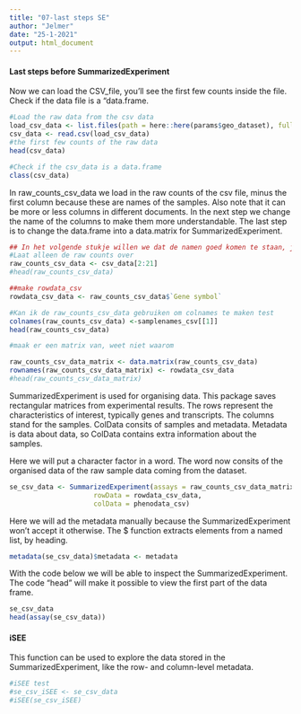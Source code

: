 ```yaml
---
title: "07-last steps SE"
author: "Jelmer"
date: "25-1-2021"
output: html_document
---
```


#### Last steps before SummarizedExperiment

Now we can load the CSV_file, you’ll see the first few counts inside the file. Check if the data file is a “data.frame.

```r
#Load the raw data from the csv data
load_csv_data <- list.files(path = here::here(params$geo_dataset), full.names = TRUE, pattern = ".csv")
csv_data <- read.csv(load_csv_data)
#the first few counts of the raw data
head(csv_data)

#Check if the csv_data is a data.frame
class(csv_data)
```

In raw_counts_csv_data we load in the raw counts of the csv file, minus the first column because these are names of the samples. Also note that it can be more or less columns in different documents. In the next step we change the name of the columns to make them more understandable. The last step is to change the data.frame into a data.matrix for SummarizedExperiment.
```r
## In het volgende stukje willen we dat de namen goed komen te staan, je ziet eerst dat het rommelig is en daarna hebben ze GSM nummers
#Laat alleen de raw counts over
raw_counts_csv_data <- csv_data[2:21]
#head(raw_counts_csv_data)

##make rowdata_csv
rowdata_csv_data <- raw_counts_csv_data$`Gene symbol`

#Kan ik de raw_counts_csv_data gebruiken om colnames te maken test
colnames(raw_counts_csv_data) <-samplenames_csv[[1]]
head(raw_counts_csv_data)

#maak er een matrix van, weet niet waarom

raw_counts_csv_data_matrix <- data.matrix(raw_counts_csv_data)
rownames(raw_counts_csv_data_matrix) <- rowdata_csv_data
#head(raw_counts_csv_data_matrix)
```

SummarizedExperiment is used for organising data. This package saves rectangular matrices from experimental results. The rows represent the characteristics of interest, typically genes and transcripts. The columns stand for the samples. ColData consits of samples and metadata. Metadata is data about data, so ColData contains extra information about the samples. 

Here we will put a character factor in a word. The word now consits of the organised data of the raw sample data coming from the dataset. 
```r
se_csv_data <- SummarizedExperiment(assays = raw_counts_csv_data_matrix,
                     rowData = rowdata_csv_data,
                     colData = phenodata_csv)
```

Here we will ad the metadata manually because the SummarizedExperiment won't accept it otherwise. The $ function extracts elements from a named list, by heading. 
```r
metadata(se_csv_data)$metadata <- metadata 
```

With the code below we will be able to inspect the SummarizedExperiment. The code "head" will make it possible to view the first part of the data frame. 
```r
se_csv_data
head(assay(se_csv_data))
```


#### iSEE

This function can be used to explore the data stored in the SummarizedExperiment, like the row- and column-level metadata. 
```r
#iSEE test
#se_csv_iSEE <- se_csv_data
#iSEE(se_csv_iSEE)
```
